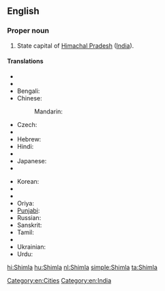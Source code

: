 ==English==

===Proper noun===
{{wikipedia}}
{{en-proper noun}}

# State capital of [[Himachal Pradesh]] ([[India]]).

====Translations====
{{trans-top|capital of Himachal Pradesh, India}}
* {{trreq|Arabic}}
* {{trreq|Assamese}}
* Bengali: {{t-|bn|শিমলা|sc=Beng}}
* Chinese:
*: Mandarin: {{t|cmn|西姆拉|tr=Xīmǔlā|sc=Hani}}
* Czech: {{t-|cs|Šimla|f}}
* {{trreq|Gujarati}}
* Hebrew: {{t-|he|שימלה}}
* Hindi: {{t+|hi|शिमला|tr=śimlā}}
* {{trreq|Hungarian}}
* Japanese: {{t-|ja|シムラー|tr=Shimurā}}
* {{trreq|Kannada}}
{{trans-mid}}
* Korean: {{t-|ko|심라|sc=Kore}}
* {{trreq|Malayalam}}
* {{trreq|Marathi}}
* Oriya: {{t-|or|ଶିମଲା|sc=Orya}}
* [[Punjabi]]: {{t-|pa|ਸ਼ਿਮਲਾ|sc=Guru}}
* Russian: {{t-|ru|Шимла|f|tr=Šímla}}
* Sanskrit: {{t-|sa|शिमला}}
* Tamil: {{t+|ta|சிம்லா|sc=Taml}}
* {{trreq|Telugu}}
* Ukrainian: {{t-|uk|Шімла|f|tr=Šímla}}
* Urdu: {{t-|ur|شملہ|tr=śimlā}}
{{trans-bottom}}

[[Category:en:Cities]]
[[Category:en:India]]

[[hi:Shimla]]
[[hu:Shimla]]
[[nl:Shimla]]
[[simple:Shimla]]
[[ta:Shimla]]
